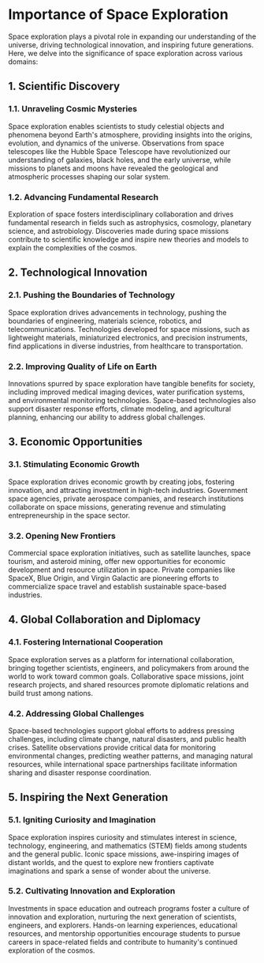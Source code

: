 # Importance of Space Exploration

Space exploration plays a pivotal role in expanding our understanding of the universe, driving technological innovation, and inspiring future generations. Here, we delve into the significance of space exploration across various domains:

## 1. Scientific Discovery

### 1.1. Unraveling Cosmic Mysteries

Space exploration enables scientists to study celestial objects and phenomena beyond Earth's atmosphere, providing insights into the origins, evolution, and dynamics of the universe. Observations from space telescopes like the Hubble Space Telescope have revolutionized our understanding of galaxies, black holes, and the early universe, while missions to planets and moons have revealed the geological and atmospheric processes shaping our solar system.

### 1.2. Advancing Fundamental Research

Exploration of space fosters interdisciplinary collaboration and drives fundamental research in fields such as astrophysics, cosmology, planetary science, and astrobiology. Discoveries made during space missions contribute to scientific knowledge and inspire new theories and models to explain the complexities of the cosmos.

## 2. Technological Innovation

### 2.1. Pushing the Boundaries of Technology

Space exploration drives advancements in technology, pushing the boundaries of engineering, materials science, robotics, and telecommunications. Technologies developed for space missions, such as lightweight materials, miniaturized electronics, and precision instruments, find applications in diverse industries, from healthcare to transportation.

### 2.2. Improving Quality of Life on Earth

Innovations spurred by space exploration have tangible benefits for society, including improved medical imaging devices, water purification systems, and environmental monitoring technologies. Space-based technologies also support disaster response efforts, climate modeling, and agricultural planning, enhancing our ability to address global challenges.

## 3. Economic Opportunities

### 3.1. Stimulating Economic Growth

Space exploration drives economic growth by creating jobs, fostering innovation, and attracting investment in high-tech industries. Government space agencies, private aerospace companies, and research institutions collaborate on space missions, generating revenue and stimulating entrepreneurship in the space sector.

### 3.2. Opening New Frontiers

Commercial space exploration initiatives, such as satellite launches, space tourism, and asteroid mining, offer new opportunities for economic development and resource utilization in space. Private companies like SpaceX, Blue Origin, and Virgin Galactic are pioneering efforts to commercialize space travel and establish sustainable space-based industries.

## 4. Global Collaboration and Diplomacy

### 4.1. Fostering International Cooperation

Space exploration serves as a platform for international collaboration, bringing together scientists, engineers, and policymakers from around the world to work toward common goals. Collaborative space missions, joint research projects, and shared resources promote diplomatic relations and build trust among nations.

### 4.2. Addressing Global Challenges

Space-based technologies support global efforts to address pressing challenges, including climate change, natural disasters, and public health crises. Satellite observations provide critical data for monitoring environmental changes, predicting weather patterns, and managing natural resources, while international space partnerships facilitate information sharing and disaster response coordination.

## 5. Inspiring the Next Generation

### 5.1. Igniting Curiosity and Imagination

Space exploration inspires curiosity and stimulates interest in science, technology, engineering, and mathematics (STEM) fields among students and the general public. Iconic space missions, awe-inspiring images of distant worlds, and the quest to explore new frontiers captivate imaginations and spark a sense of wonder about the universe.

### 5.2. Cultivating Innovation and Exploration

Investments in space education and outreach programs foster a culture of innovation and exploration, nurturing the next generation of scientists, engineers, and explorers. Hands-on learning experiences, educational resources, and mentorship opportunities encourage students to pursue careers in space-related fields and contribute to humanity's continued exploration of the cosmos.

